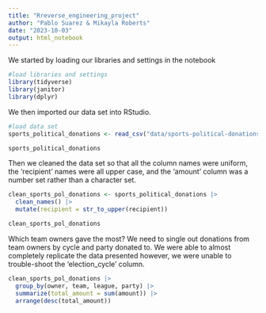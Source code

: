 ```yaml
---
title: "Rreverse_engineering_project"
author: "Pablo Suarez & Mikayla Roberts"
date: "2023-10-03"
output: html_notebook
---
```

We started by loading our libraries and settings in the notebook
```r
#load libraries and settings
library(tidyverse)
library(janitor)
library(dplyr)
```
We then imported our data set into RStudio.

```r
#load data set
sports_political_donations <- read_csv("data/sports-political-donations.csv")

sports_political_donations
```
Then we cleaned the data set so that all the column names were uniform, the 'recipient' names were all upper case, and the 'amount' column was a number set rather than a character set.
```r
clean_sports_pol_donations <- sports_political_donations |>
  clean_names() |>
  mutate(recipient = str_to_upper(recipient))

clean_sports_pol_donations
```
Which team owners gave the most?
We need to single out donations from team owners by cycle and party donated to. We were able to almost completely replicate the data presented however, we were unable to trouble-shoot the 'election_cycle' column.
```r
clean_sports_pol_donations |>
  group_by(owner, team, league, party) |>
  summarize(total_amount = sum(amount)) |>
  arrange(desc(total_amount))
```
